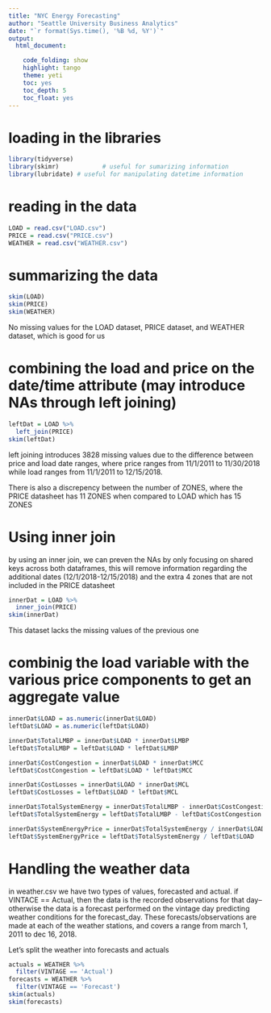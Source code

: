 ```yaml
---
title: "NYC Energy Forecasting"
author: "Seattle University Business Analytics"
date: "`r format(Sys.time(), '%B %d, %Y')`"
output: 
  html_document:

    code_folding: show
    highlight: tango
    theme: yeti
    toc: yes
    toc_depth: 5
    toc_float: yes
---
```

 
# loading in the libraries
```r
library(tidyverse)
library(skimr)            # useful for sumarizing information
library(lubridate) # useful for manipulating datetime information
```

# reading in the data

```r
LOAD = read.csv("LOAD.csv")
PRICE = read.csv("PRICE.csv")
WEATHER = read.csv("WEATHER.csv")
```

# summarizing the data

```r
skim(LOAD)
skim(PRICE)
skim(WEATHER)
```

No missing values for the LOAD dataset, PRICE dataset, and WEATHER dataset, which is good for us

# combining the load and price on the date/time attribute (may introduce NAs through left joining)

```r
leftDat = LOAD %>% 
  left_join(PRICE)
skim(leftDat)
```

left joining introduces 3828 missing values due to the difference between price and load date ranges, where price ranges from 11/1/2011 to 11/30/2018 while load ranges from 11/1/2011 to 12/15/2018. 

There is also a discrepency between the number of ZONES, where the PRICE datasheet has 11 ZONES when compared to LOAD which has 15 ZONES

# Using inner join

by using an inner join, we can preven the NAs by only focusing on shared keys across both dataframes, this will remove information regarding the additional dates (12/1/2018-12/15/2018) and the extra 4 zones that are not included in the PRICE datasheet

```r
innerDat = LOAD %>% 
  inner_join(PRICE)
skim(innerDat)
```

This dataset lacks the missing values of the previous one

# combinig the load variable with the various price components to get an aggregate value

```r
innerDat$LOAD = as.numeric(innerDat$LOAD)
leftDat$LOAD = as.numeric(leftDat$LOAD)

innerDat$TotalLMBP = innerDat$LOAD * innerDat$LMBP
leftDat$TotalLMBP = leftDat$LOAD * leftDat$LMBP

innerDat$CostCongestion = innerDat$LOAD * innerDat$MCC
leftDat$CostCongestion = leftDat$LOAD * leftDat$MCC

innerDat$CostLosses = innerDat$LOAD * innerDat$MCL
leftDat$CostLosses = leftDat$LOAD * leftDat$MCL

innerDat$TotalSystemEnergy = innerDat$TotalLMBP - innerDat$CostCongestion - innerDat$CostLosses
leftDat$TotalSystemEnergy = leftDat$TotalLMBP - leftDat$CostCongestion - leftDat$CostLosses

innerDat$SystemEnergyPrice = innerDat$TotalSystemEnergy / innerDat$LOAD
leftDat$SystemEnergyPrice = leftDat$TotalSystemEnergy / leftDat$LOAD
```


# Handling the weather data

in weather.csv we have two types of values, forecasted and actual. if VINTACE == Actual, then the data is the recorded observations for that day--otherwise the data is a forecast performed on the vintage day predicting weather conditions for the forecast_day. These forecasts/observations are made at each of the weather stations, and covers a range from march 1, 2011 to dec 16, 2018.

Let's split the weather into forecasts and actuals

```r
actuals = WEATHER %>% 
  filter(VINTAGE == 'Actual')
forecasts = WEATHER %>% 
  filter(VINTAGE == 'Forecast')
skim(actuals)
skim(forecasts)
```


